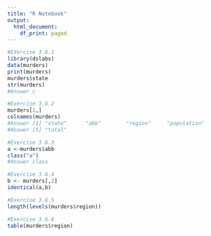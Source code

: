 ---
title: "R Notebook"
output:
  html_document:
    df_print: paged
---

```{r}
#EXercise 3.6.1 
library(dslabs)
data(murders)
print(murders)
murders$state
str(murders)
#Answer c 

#Exercise 3.6.2 
murders[1,]
colnames(murders)
#Answer [1] "state"      "abb"        "region"     "population"
#Answer [5] "total" 

#Exercise 3.6.3
a <-murders$abb
class("a")
#Answer class 

#Exercise 3.6.4
b <- murders[,2]
identical(a,b)

#Exercise 3.6.5
length(levels(murders$region))

#Exercise 3.6.6
table(murders$region)

```
